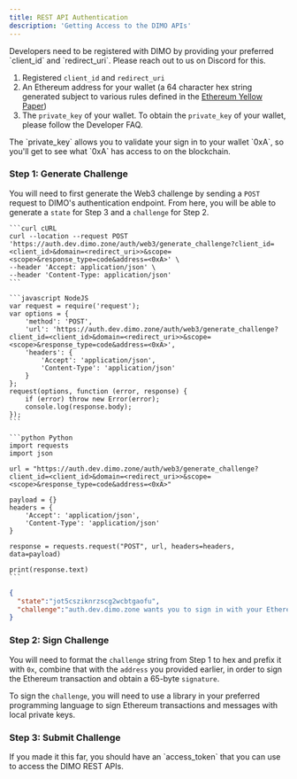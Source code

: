 ```yaml
---
title: REST API Authentication
description: 'Getting Access to the DIMO APIs'
---
```


<Warning>
    Developers need to be registered with DIMO by providing your preferred `client_id` and `redirect_uri`. Please reach out to us on Discord for this.
</Warning>

1. Registered `client_id` and `redirect_uri`
2. An Ethereum address for your wallet (a 64 character hex string generated subject to various rules defined in the [Ethereum Yellow Paper](https://ethereum.github.io/yellowpaper/paper.pdf))
3. The `private_key` of your wallet. To obtain the `private_key` of your wallet, please follow the Developer FAQ.

<Info>
    The `private_key` allows you to validate your sign in to your wallet `0xA`, so you'll get to see what `0xA` has access to on the blockchain. 
</Info>

### Step 1: Generate Challenge

You will need to first generate the Web3 challenge by sending a `POST` request to DIMO's authentication endpoint. From here, you will be able to generate a `state` for Step 3 and a `challenge` for Step 2.

<CodeGroup>

    ```curl cURL
    curl --location --request POST 'https://auth.dev.dimo.zone/auth/web3/generate_challenge?client_id=<client_id>&domain=<redirect_uri>>&scope=<scope>&response_type=code&address=<0xA>' \
    --header 'Accept: application/json' \
    --header 'Content-Type: application/json'
    ```

    ```javascript NodeJS
    var request = require('request');
    var options = {
        'method': 'POST',
        'url': 'https://auth.dev.dimo.zone/auth/web3/generate_challenge?client_id=<client_id>&domain=<redirect_uri>>&scope=<scope>&response_type=code&address=<0xA>',
        'headers': {
            'Accept': 'application/json',
            'Content-Type': 'application/json'
        }
    };
    request(options, function (error, response) {
        if (error) throw new Error(error);
        console.log(response.body);
    });
    ```

    ```python Python
    import requests
    import json

    url = "https://auth.dev.dimo.zone/auth/web3/generate_challenge?client_id=<client_id>&domain=<redirect_uri>>&scope=<scope>&response_type=code&address=<0xA>"

    payload = {}
    headers = {
        'Accept': 'application/json',
        'Content-Type': 'application/json'
    }

    response = requests.request("POST", url, headers=headers, data=payload)

    print(response.text)
    ```
</CodeGroup>

```json Sample Responses
{
  "state":"jot5csziknrzscg2wcbtgaofu",
  "challenge":"auth.dev.dimo.zone wants you to sign in with your Ethereum account:\n<YOUR_ADDRESS>\n\n<host> is asking you sign in.\n\nURI: https://auth.dev.dimo.zone\nVersion: 1\nChain ID: 1\nNonce: 4P8AfZTqj9QwDM8tKc2vfIqQogxpXK\nIssued At: 2024-01-08T15:31:15Z"
}
```

### Step 2: Sign Challenge

You will need to format the `challenge` string from Step 1 to hex and prefix it with `0x`, combine that with the `address` you provided earlier, in order to sign the Ethereum transaction and obtain a 65-byte `signature`.

To sign the `challenge`, you will need to use a library in your preferred programming language to sign Ethereum transactions and messages with local private keys.



### Step 3: Submit Challenge

<Check>
If you made it this far, you should have an `access_token` that you can use to access the DIMO REST APIs.
</Check>